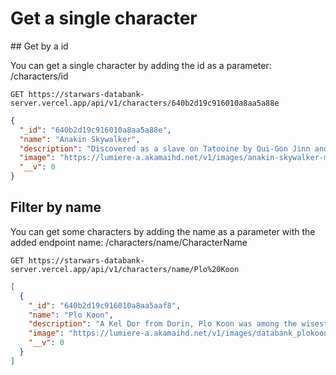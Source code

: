 
# Get a single character

<Divider />
## Get by a id

You can get a single character by adding the id as a parameter: /characters/id

```text /GET/
GET https://starwars-databank-server.vercel.app/api/v1/characters/640b2d19c916010a8aa5a88e
```

```json
{
  "_id": "640b2d19c916010a8aa5a88e",
  "name": "Anakin Skywalker",
  "description": "Discovered as a slave on Tatooine by Qui-Gon Jinn and Obi-Wan Kenobi, Anakin Skywalker had the potential to become one of the most powerful Jedi ever. Some even believed he was the prophesied Chosen One who would bring balance to the Force. Always pushing the limits of his Jedi training, seeking to excel and live up to his reputation, Skywalker's passion often brought him into conflict with his mentor, Jedi Master Obi-Wan Kenobi. A hero of the Clone Wars, Anakin was caring and compassionate, but suffered from a deep fear of loss that would prove to be his downfall.",
  "image": "https://lumiere-a.akamaihd.net/v1/images/anakin-skywalker-main_0326586e.png",
  "__v": 0
}
```

## Filter by name

You can get some characters by adding the name as a parameter with the added endpoint name: /characters/name/CharacterName

```text /GET/ /Plo%20Koon/
GET https://starwars-databank-server.vercel.app/api/v1/characters/name/Plo%20Koon
```

```json
[
  {
    "_id": "640b2d19c916010a8aa5aaf8",
    "name": "Plo Koon",
    "description": "A Kel Dor from Dorin, Plo Koon was among the wisest members of the Jedi Order, respected for his level-headed analysis of events and unflappable calm. Deeply concerned for life in all its myriad forms, Plo was especially devoted to protecting the clones under his command. He shared a special bond with Ahsoka Tano, whom he’d brought to the Jedi Order as a toddler. One of many victims of Order 66, Master Plo died at Cato Neimoidia when his wingmen shot down his starfighter.",
    "image": "https://lumiere-a.akamaihd.net/v1/images/databank_plokoon_01_169_92e6679c.jpeg",
    "__v": 0
  }
]
```
